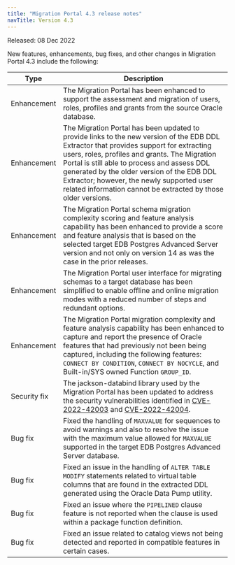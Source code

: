 ```yaml
---
title: "Migration Portal 4.3 release notes"
navTitle: Version 4.3
---
```


Released: 08 Dec 2022

New features, enhancements, bug fixes, and other changes in Migration Portal 4.3 include the following:

| Type | Description |
| ---- |------------ |
| Enhancement | The Migration Portal has been enhanced to support the assessment and migration of users, roles, profiles and grants from the source Oracle database. |
| Enhancement | The Migration Portal has been updated to provide links to the new version of the EDB DDL Extractor that provides support for extracting users, roles, profiles and grants. The Migration Portal is still able to process and assess DDL generated by the older version of the EDB DDL Extractor; however, the newly supported user related information cannot be extracted by those older versions. |
| Enhancement | The Migration Portal schema migration complexity scoring and feature analysis capability has been enhanced to provide a score and feature analysis that is based on the selected target EDB Postgres Advanced Server version and not only on version 14 as was the case in the prior releases. |
| Enhancement | The Migration Portal user interface for migrating schemas to a target database has been simplified to enable offline and online migration modes with a reduced number of steps and redundant options. |
| Enhancement | The Migration Portal migration complexity and feature analysis capability has been enhanced to capture and report the presence of Oracle features that had previously not been being captured, including the following features: `CONNECT BY CONDITION`, `CONNECT BY NOCYCLE`, and Built-in/SYS owned Function `GROUP_ID`. |
| Security fix | The jackson-databind library used by the Migration Portal has been updated to address the security vulnerabilities identified in [CVE-2022-42003](https://nvd.nist.gov/vuln/detail/CVE-2022-42003) and [CVE-2022-42004](https://nvd.nist.gov/vuln/detail/CVE-2022-42004). |
| Bug fix | Fixed the handling of `MAXVALUE` for sequences to avoid warnings and also to resolve the issue with the maximum value allowed for `MAXVALUE` supported in the target EDB Postgres Advanced Server database. |
| Bug fix | Fixed an issue in the handling of `ALTER TABLE MODIFY` statements related to virtual table columns that are found in the extracted DDL generated using the Oracle Data Pump utility. |
| Bug fix | Fixed an issue where the `PIPELINED` clause feature is not reported when the clause is used within a package function definition. |
| Bug fix | Fixed an issue related to catalog views not being detected and reported in compatible features in certain cases. |


